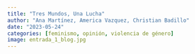 ```yaml
---
title: "Tres Mundos, Una Lucha"
author: "Ana Martínez, America Vazquez, Christian Badillo"
date: "2023-05-24"
categories: [feminismo, opinión, violencia de género]
image: entrada_1_blog.jpg
---
```


